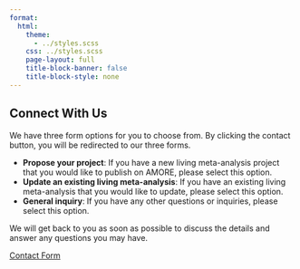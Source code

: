 ```yaml
---
format:
  html:
    theme: 
      - ../styles.scss
    css: ../styles.scss 
    page-layout: full
    title-block-banner: false 
    title-block-style: none 
---
```


::: {.contact-container}

::: {.contact-section}
## Connect With Us 
We have three form options for you to choose from. By clicking the contact button, you will be redirected to our three forms.

- **Propose your project**: If you have a new living meta-analysis project that you would like to publish on AMORE, please select this option.
- **Update an existing living meta-analysis**: If you have an existing living meta-analysis that you would like to update, please select this option.
- **General inquiry**: If you have any other questions or inquiries, please select this option.

We will get back to you as soon as possible to discuss the details and answer any questions you may have.


::: {.contact-buttons}
[Contact Form](https://nettskjema.no/a/492183){.primary-button target="_blank"}
:::



:::
:::